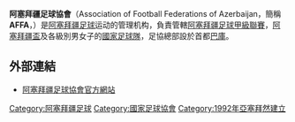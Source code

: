 {{國家足協|
  Name               = 阿塞拜疆足協<br>''Association of Football Federations <br>of Azerbaijan'' |
  Logo               = Affa.png|
  Founded            = 1992年 |
  FIFA affiliation   = 1994年 |
  Region             = [[歐洲足協|歐洲足協]] |
  Region affiliation = 1994年 |
  President          = {{flagicon|AZE}} Rovnag Abdullayev |
  Coach              = {{flagicon|GER}} [[贝尔蒂·福格茨|贝尔蒂·福格茨]]
}}

'''阿塞拜疆足球協會'''（Association of Football Federations of Azerbaijan，簡稱'''AFFA'''，{{lang-az|Azərbaycan Futbol Federasiyaları Assosiasiyası}}）是[[阿塞拜疆|阿塞拜疆]][[足球|足球]]运动的管理机构，負責管轄[[阿塞拜疆足球甲級聯賽|阿塞拜疆足球甲級聯賽]]，[[阿塞拜疆盃|阿塞拜疆盃]]及各級別男女子的[[阿塞拜疆國家足球隊|國家足球隊]]，足協總部設於首都[[巴庫|巴庫]]。

== 外部連結 ==
* [http://www.affa.az/ 阿塞拜疆足球協會官方網站] {{Wayback|url=http://www.affa.az/ |date=20080321115738 }}

{{UEFA成員國家足球協會}}

{{org-stub}}
{{足球小作品}}
[[Category:阿塞拜疆足球|Category:阿塞拜疆足球]]
[[Category:國家足球協會|Category:國家足球協會]]
[[Category:1992年亞塞拜然建立|Category:1992年亞塞拜然建立]]
